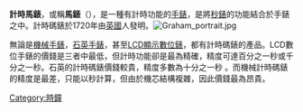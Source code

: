 '''計時馬錶'''，或稱'''馬錶'''（{{lang-en|chronograph}}），是一種有計時功能的[[手錶|手錶]]，是將[[秒錶|秒錶]]的功能結合於手錶之中。計時碼錶於1720年由[[英國|英國]]人{{tsl|en|George Graham|喬治·格林漢}}發明。[[File:Graham_portrait.jpg|thumb]]

無論是[[機械手錶|機械手錶]]，[[石英手錶|石英手錶]]，甚至[[LCD顯示數位錶|LCD顯示數位錶]]，都有計時碼錶的產品。LCD數位手錶的價錢是三者中最低，但計時功能卻是最為精確，精度可達百分之一秒或千分之一秒。石英的計時碼錶價錢較貴，精度多數為十分之一秒 。而機械計時碼錶的精度是最差，只能以秒計算，但由於機芯結構複雜，因此價錢最為昂貴。

{{Authority control}}
[[Category:時鐘|Category:時鐘]]